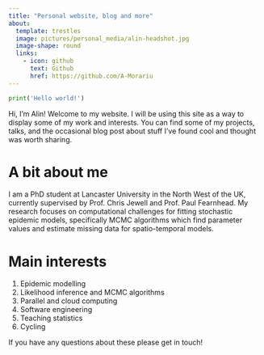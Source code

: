 ```yaml
---
title: "Personal website, blog and more"
about:
  template: trestles
  image: pictures/personal_media/alin-headshot.jpg
  image-shape: round
  links:
    - icon: github
      text: Github
      href: https://github.com/A-Morariu
---
```


```python
print('Hello world!')
```


:::{#hero-heading}

Hi, I’m Alin! Welcome to my website. I will be using this site as a way to display some of my work and interests. You can find some of my projects, talks, and the occasional blog post about stuff I’ve found cool and thought was worth sharing.

:::

# A bit about me

I am a PhD student at Lancaster University in the North West of the UK, currently supervised by Prof. Chris Jewell and Prof. Paul Fearnhead. My research focuses on computational challenges for fitting stochastic epidemic models, specifically MCMC algorithms which find parameter values and estimate missing data for spatio-temporal models.

# Main interests 

1. Epidemic modelling
2. Likelihood inference and MCMC algorithms
3. Parallel and cloud computing
4. Software engineering
5. Teaching statistics
6. Cycling

If you have any questions about these please get in touch! 